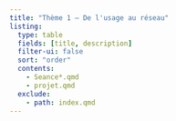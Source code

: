 ```yaml
---
title: "Thème 1 — De l'usage au réseau"
listing:
  type: table
  fields: [title, description]
  filter-ui: false
  sort: "order"
  contents:
    - Seance*.qmd
    - projet.qmd
  exclude:
    - path: index.qmd
---
```





